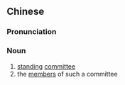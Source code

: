 {{also|常务委员}}
==Chinese==
{{zh-forms|s=常务委员|type=22}}

===Pronunciation===
{{zh-pron
|m=chángwù wěiyuán
|c=soeng4 mou6 wai2 jyun4
|cat=n
}}

===Noun===
{{zh-noun}}

# [[standing]] [[committee]]
# the [[member]]s of such a committee